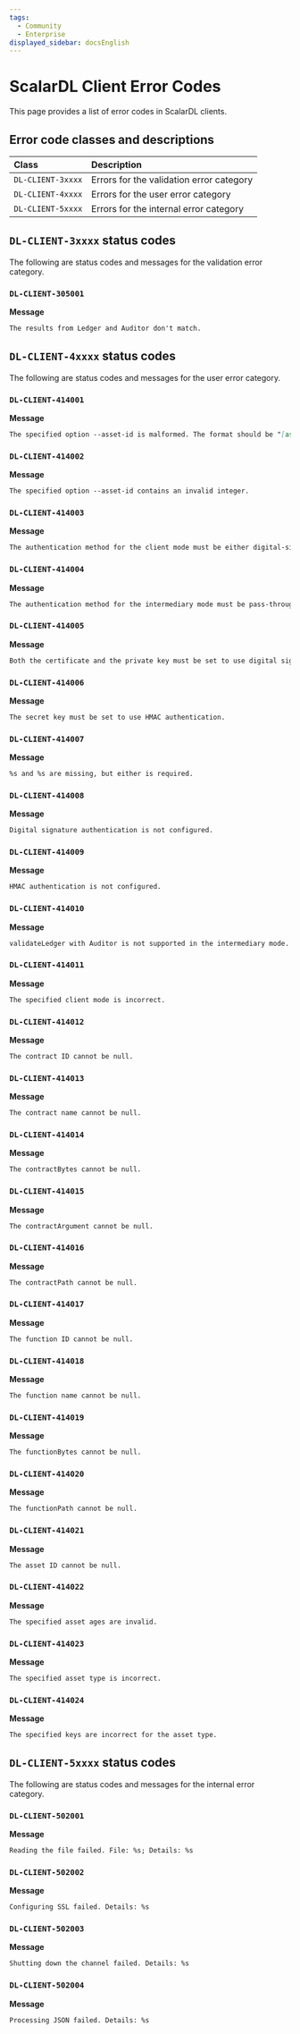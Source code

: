 ```yaml
---
tags:
  - Community
  - Enterprise
displayed_sidebar: docsEnglish
---
```


# ScalarDL Client Error Codes

This page provides a list of error codes in ScalarDL clients.

## Error code classes and descriptions

| Class             | Description                              |
|:------------------|:-----------------------------------------|
| `DL-CLIENT-3xxxx` | Errors for the validation error category |
| `DL-CLIENT-4xxxx` | Errors for the user error category       |
| `DL-CLIENT-5xxxx` | Errors for the internal error category   |

## `DL-CLIENT-3xxxx` status codes

The following are status codes and messages for the validation error category.

### `DL-CLIENT-305001`

**Message**

```markdown
The results from Ledger and Auditor don't match.
```

## `DL-CLIENT-4xxxx` status codes

The following are status codes and messages for the user error category.

### `DL-CLIENT-414001`

**Message**

```markdown
The specified option --asset-id is malformed. The format should be "[assetId]" or "[assetId],[startAge],[endAge]".
```

### `DL-CLIENT-414002`

**Message**

```markdown
The specified option --asset-id contains an invalid integer.
```

### `DL-CLIENT-414003`

**Message**

```markdown
The authentication method for the client mode must be either digital-signature or hmac.
```

### `DL-CLIENT-414004`

**Message**

```markdown
The authentication method for the intermediary mode must be pass-through.
```

### `DL-CLIENT-414005`

**Message**

```markdown
Both the certificate and the private key must be set to use digital signature.
```

### `DL-CLIENT-414006`

**Message**

```markdown
The secret key must be set to use HMAC authentication.
```

### `DL-CLIENT-414007`

**Message**

```markdown
%s and %s are missing, but either is required.
```

### `DL-CLIENT-414008`

**Message**

```markdown
Digital signature authentication is not configured.
```

### `DL-CLIENT-414009`

**Message**

```markdown
HMAC authentication is not configured.
```

### `DL-CLIENT-414010`

**Message**

```markdown
validateLedger with Auditor is not supported in the intermediary mode. Please execute the ValidateLedger contract to validate assets.
```

### `DL-CLIENT-414011`

**Message**

```markdown
The specified client mode is incorrect.
```

### `DL-CLIENT-414012`

**Message**

```markdown
The contract ID cannot be null.
```

### `DL-CLIENT-414013`

**Message**

```markdown
The contract name cannot be null.
```

### `DL-CLIENT-414014`

**Message**

```markdown
The contractBytes cannot be null.
```

### `DL-CLIENT-414015`

**Message**

```markdown
The contractArgument cannot be null.
```

### `DL-CLIENT-414016`

**Message**

```markdown
The contractPath cannot be null.
```

### `DL-CLIENT-414017`

**Message**

```markdown
The function ID cannot be null.
```

### `DL-CLIENT-414018`

**Message**

```markdown
The function name cannot be null.
```

### `DL-CLIENT-414019`

**Message**

```markdown
The functionBytes cannot be null.
```

### `DL-CLIENT-414020`

**Message**

```markdown
The functionPath cannot be null.
```

### `DL-CLIENT-414021`

**Message**

```markdown
The asset ID cannot be null.
```

### `DL-CLIENT-414022`

**Message**

```markdown
The specified asset ages are invalid.
```

### `DL-CLIENT-414023`

**Message**

```markdown
The specified asset type is incorrect.
```

### `DL-CLIENT-414024`

**Message**

```markdown
The specified keys are incorrect for the asset type.
```

## `DL-CLIENT-5xxxx` status codes

The following are status codes and messages for the internal error category.

### `DL-CLIENT-502001`

**Message**

```markdown
Reading the file failed. File: %s; Details: %s
```

### `DL-CLIENT-502002`

**Message**

```markdown
Configuring SSL failed. Details: %s
```

### `DL-CLIENT-502003`

**Message**

```markdown
Shutting down the channel failed. Details: %s
```

### `DL-CLIENT-502004`

**Message**

```markdown
Processing JSON failed. Details: %s
```
